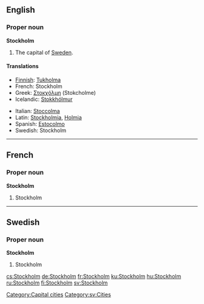 {{wikipedia}}
==English==

===Proper noun===
'''Stockholm'''
#The capital of [[Sweden]].

====Translations====
{{top}}
*[[Finnish]]: [[Tukholma]]
*French: Stockholm
*Greek: [[Στοκχόλμη]] (Stokcholme)
*Icelandic: [[Stokkhólmur]] {{m}}
{{mid}}
*Italian: [[Stoccolma]] {{f}}
*Latin: [[Stockholmia]], [[Holmia]]
*Spanish: [[Estocolmo]]
*Swedish: Stockholm
{{bottom}}

[[Category:Capital cities]]

----

==French==

===Proper noun===
'''Stockholm'''
#Stockholm

----
==Swedish==

===Proper noun===
'''Stockholm'''
#Stockholm

[[Category:sv:Cities]]

[[cs:Stockholm]]
[[de:Stockholm]]
[[fr:Stockholm]]
[[ku:Stockholm]]
[[hu:Stockholm]]
[[ru:Stockholm]]
[[fi:Stockholm]]
[[sv:Stockholm]]